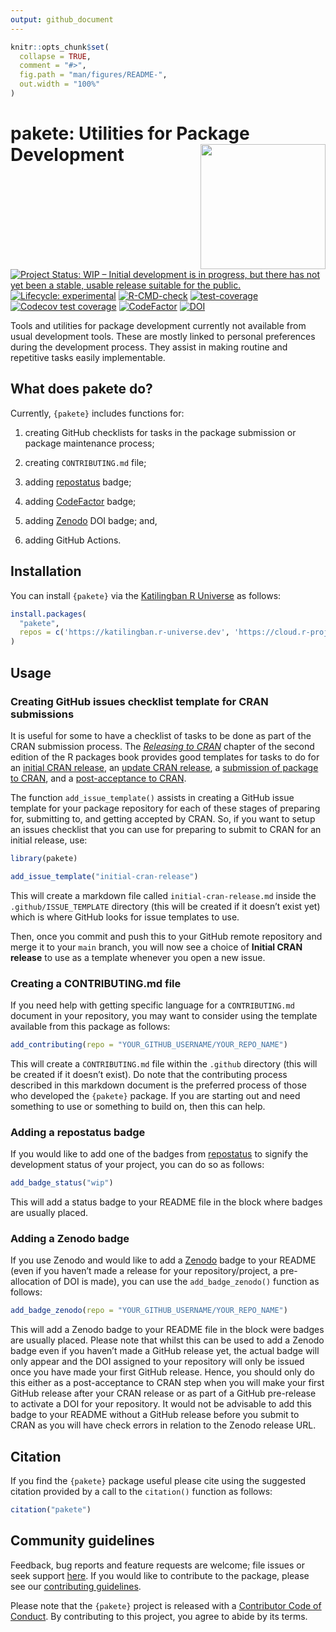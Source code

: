 ```yaml
---
output: github_document
---
```


<!-- README.md is generated from README.Rmd. Please edit that file -->

```r
knitr::opts_chunk$set(
  collapse = TRUE,
  comment = "#>",
  fig.path = "man/figures/README-",
  out.width = "100%"
)
```

# pakete: Utilities for Package Development <img src='man/figures/logo.png' width='200px' align='right' />

<!-- badges: start -->
[![Project Status: WIP – Initial development is in progress, but there has not yet been a stable, usable release suitable for the public.](https://www.repostatus.org/badges/latest/wip.svg)](https://www.repostatus.org/#wip)
[![Lifecycle: experimental](https://img.shields.io/badge/lifecycle-experimental-orange.svg)](https://lifecycle.r-lib.org/articles/stages.html#experimental)
[![R-CMD-check](https://github.com/katilingban/pakete/actions/workflows/R-CMD-check.yaml/badge.svg)](https://github.com/katilingban/pakete/actions/workflows/R-CMD-check.yaml)
[![test-coverage](https://github.com/katilingban/pakete/actions/workflows/test-coverage.yaml/badge.svg)](https://github.com/katilingban/pakete/actions/workflows/test-coverage.yaml)
[![Codecov test coverage](https://codecov.io/gh/katilingban/pakete/branch/main/graph/badge.svg)](https://app.codecov.io/gh/katilingban/pakete?branch=main)
[![CodeFactor](https://www.codefactor.io/repository/github/katilingban/pakete/badge)](https://www.codefactor.io/repository/github/katilingban/pakete)
[![DOI](https://zenodo.org/badge/790010725.svg)](https://zenodo.org/badge/latestdoi/790010725)
<!-- badges: end -->

Tools and utilities for package development currently not available from usual development tools. These are mostly linked to personal preferences during the development process. They assist in making routine and repetitive tasks easily implementable.

## What does pakete do?

Currently, `{pakete}` includes functions for:

1. creating GitHub checklists for tasks in the package submission or package maintenance process;

2. creating `CONTRIBUTING.md` file;

3. adding [repostatus](https://www.repostatus.org/) badge; 

4. adding [CodeFactor](https://www.codefactor.io/) badge;

5. adding [Zenodo](https://zenodo.org/) DOI badge; and,

6. adding GitHub Actions.

## Installation

You can install `{pakete}` via the [Katilingban R Universe](https://katilingban.r-universe.dev) as follows:

```r
install.packages(
  "pakete",
  repos = c('https://katilingban.r-universe.dev', 'https://cloud.r-project.org')
)
```

## Usage

### Creating GitHub issues checklist template for CRAN submissions

It is useful for some to have a checklist of tasks to be done as part of the CRAN submission process. The [*Releasing to CRAN*](https://r-pkgs.org/release.html) chapter of the second edition of the R packages book provides good templates for tasks to do for an [initial CRAN release](https://r-pkgs.org/release.html#sec-release-initial), an [update CRAN release](https://r-pkgs.org/release.html#keeping-up-with-change), a [submission of package to CRAN](https://r-pkgs.org/release.html#sec-release-process), and a [post-acceptance to CRAN](https://r-pkgs.org/release.html#sec-release-post-acceptance).

The function `add_issue_template()` assists in creating a GitHub issue template for your package repository for each of these stages of preparing for, submitting to, and getting accepted by CRAN. So, if you want to setup an issues checklist that you can use for preparing to submit to CRAN for an initial release, use:

```r
library(pakete)

add_issue_template("initial-cran-release")
```

This will create a markdown file called `initial-cran-release.md` inside the `.github/ISSUE_TEMPLATE` directory (this will be created if it doesn't exist yet) which is where GitHub looks for issue templates to use.

Then, once you commit and push this to your GitHub remote repository and merge it to your `main` branch, you will now see a choice of **Initial CRAN release** to use as a template whenever you open a new issue.

### Creating a CONTRIBUTING.md file

If you need help with getting specific language for a `CONTRIBUTING.md` document in your repository, you may want to consider using the template available from this package as follows:

```r
add_contributing(repo = "YOUR_GITHUB_USERNAME/YOUR_REPO_NAME")
```

This will create a `CONTRIBUTING.md` file within the `.github` directory (this will be created if it doesn't exist). Do note that the contributing process described in this markdown document is the preferred process of those who developed the `{pakete}` package. If you are starting out and need something to use or something to build on, then this can help.

### Adding a repostatus badge

If you would like to add one of the badges from [repostatus](https://www.repostatus.org/) to signify the development status of your project, you can do so as follows:

```r
add_badge_status("wip")
```

This will add a status badge to your README file in the block where badges are usually placed.

### Adding a Zenodo badge

If you use Zenodo and would like to add a [Zenodo](https://zenodo.org/) badge to your README (even if you haven't made a release for your repository/project, a pre-allocation of DOI is made), you can use the `add_badge_zenodo()` function as follows:

```r
add_badge_zenodo(repo = "YOUR_GITHUB_USERNAME/YOUR_REPO_NAME")
```

This will add a Zenodo badge to your README file in the block were badges are usually placed. Please note that whilst this can be used to add a Zenodo badge even if you haven't made a GitHub release yet, the actual badge will only appear and the DOI assigned to your repository will only be issued once you have made your first GitHub release. Hence, you should only do this either as a post-acceptance to CRAN step when you will make your first GitHub release after your CRAN release or as part of a GitHub pre-release to activate a DOI for your repository. It would not be advisable to add this badge to your README without a GitHub release before you submit to CRAN as you will have check errors in relation to the Zenodo release URL.

## Citation

If you find the `{pakete}` package useful please cite using the suggested citation provided by a call to the `citation()` function as follows:

```r
citation("pakete")
```

## Community guidelines

Feedback, bug reports and feature requests are welcome; file issues or seek support [here](https://github.com/katilingban/pakete/issues). If you would like to contribute to the package, please see our [contributing guidelines](https://katilingban.io/pakete/CONTRIBUTING.html).

Please note that the `{pakete}` project is released with a [Contributor Code of Conduct](https://katilingban.io/pakete/CODE_OF_CONDUCT.html). By contributing to this project, you agree to abide by its terms.

